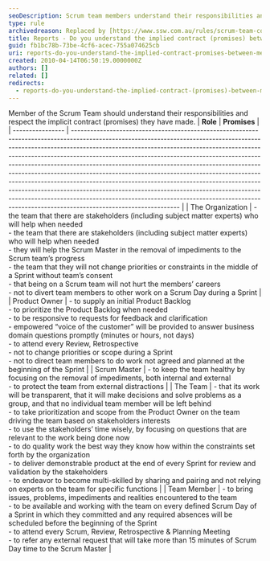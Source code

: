 ```yaml
---
seoDescription: Scrum team members understand their responsibilities and respect implicit promises to each other, stakeholders, and the organization.
type: rule
archivedreason: Replaced by [https://www.ssw.com.au/rules/scrum-team-contract](/rules/scrum-team-contract)
title: Reports - Do you understand the implied contract (promises) between Members of the Scrum Team?
guid: fb1bc78b-73be-4cf6-acec-755a074625cb
uri: reports-do-you-understand-the-implied-contract-promises-between-members-of-the-scrum-team
created: 2010-04-14T06:50:19.0000000Z
authors: []
related: []
redirects:
  - reports-do-you-understand-the-implied-contract-(promises)-between-members-of-the-scrum-team
---
```


Member of the Scrum Team should understand their responsibilities and respect the implicit contract (promises) they have made.
| **Role**         | **Promises**                                                                                                                                                                                                                                                                                                                                                                                                                                                                                                                                                                                                                                                                                                                                                    |
| ---------------- | --------------------------------------------------------------------------------------------------------------------------------------------------------------------------------------------------------------------------------------------------------------------------------------------------------------------------------------------------------------------------------------------------------------------------------------------------------------------------------------------------------------------------------------------------------------------------------------------------------------------------------------------------------------------------------------------------------------------------------------------------------------- |
| The Organization | - the team that there are stakeholders (including subject matter experts) who will help when needed <br> - the team that there are stakeholders (including subject matter experts) who will help when needed <br> - they will help the Scrum Master in the removal of impediments to the Scrum team’s progress <br> - the team that they will not change priorities or constraints in the middle of a Sprint without team’s consent <br> - that being on a Scrum team will not hurt the members’ careers <br> - not to divert team members to other work on a Scrum Day during a Sprint                                                                                                                                                                         |
| Product Owner    | - to supply an initial Product Backlog <br> - to prioritize the Product Backlog when needed <br> - to be responsive to requests for feedback and clarification <br> - empowered “voice of the customer” will be provided to answer business domain questions promptly (minutes or hours, not days) <br> - to attend every Review, Retrospective <br> - not to change priorities or scope during a Sprint <br> - not to direct team members to do work not agreed and planned at the beginning of the Sprint                                                                                                                                                                                                                                                     |
| Scrum Master     | - to keep the team healthy by focusing on the removal of impediments, both internal and external <br> - to protect the team from external distractions                                                                                                                                                                                                                                                                                                                                                                                                                                                                                                                                                                                                          |
| The Team         | - that its work will be transparent, that it will make decisions and solve problems as a group, and that no individual team member will be left behind <br> - to take prioritization and scope from the Product Owner on the team driving the team based on stakeholders interests <br> - to use the stakeholders’ time wisely, by focusing on questions that are relevant to the work being done now <br> - to do quality work the best way they know how within the constraints set forth by the organization <br> - to deliver demonstrable product at the end of every Sprint for review and validation by the stakeholders <br> - to endeavor to become multi-skilled by sharing and pairing and not relying on experts on the team for specific functions |
| Team Member      | - to bring issues, problems, impediments and realities encountered to the team <br> - to be available and working with the team on every defined Scrum Day of a Sprint in which they committed and any required absences will be scheduled before the beginning of the Sprint <br> - to attend every Scrum, Review, Retrospective &amp; Planning Meeting <br> - to refer any external request that will take more than 15 minutes of Scrum Day time to the Scrum Master                                                                                                                                                                                                                                                                                         |